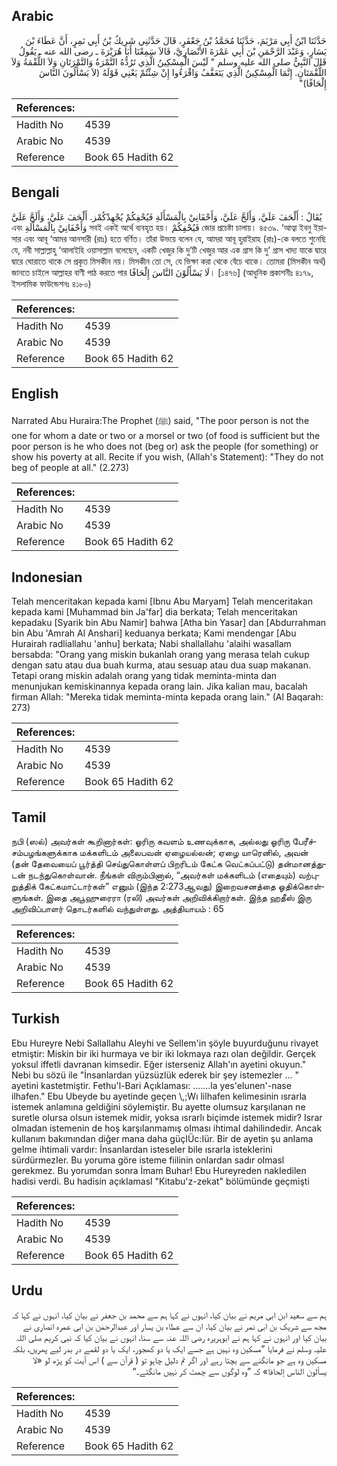 ## Arabic


<div dir="rtl" lang="ar" style={{fontSize:'larger',backgroundColor:'#f8f9fa',padding:20}}>
حَدَّثَنَا ابْنُ أَبِي مَرْيَمَ، حَدَّثَنَا مُحَمَّدُ بْنُ جَعْفَرٍ، قَالَ حَدَّثَنِي شَرِيكُ بْنُ أَبِي نَمِرٍ، أَنَّ عَطَاءَ بْنَ يَسَارٍ، وَعَبْدَ الرَّحْمَنِ بْنَ أَبِي عَمْرَةَ الأَنْصَارِيَّ، قَالاَ سَمِعْنَا أَبَا هُرَيْرَةَ ـ رضى الله عنه ـ يَقُولُ قَالَ النَّبِيُّ صلى الله عليه وسلم ‏"‏ لَيْسَ الْمِسْكِينُ الَّذِي تَرُدُّهُ التَّمْرَةُ وَالتَّمْرَتَانِ وَلاَ اللُّقْمَةُ وَلاَ اللُّقْمَتَانِ‏.‏ إِنَّمَا الْمِسْكِينُ الَّذِي يَتَعَفَّفُ وَاقْرَءُوا إِنْ شِئْتُمْ يَعْنِي قَوْلَهُ ‏(‏لاَ يَسْأَلُونَ النَّاسَ إِلْحَافًا‏)‏‏"‏
</div>
<div style={{backgroundColor:'#f8f9fa',padding:20, marginBottom: 10}}><table> <thead> <tr> <th>References:</th> <th></th> </tr> </thead> <tbody><tr><td>Hadith No</td><td>4539</td></tr><tr><td>Arabic No</td><td>4539</td></tr><tr><td>Reference</td><td>Book 65 Hadith 62</td></tr></tbody></table></div>

## Bengali


<div dir="ltr" lang="bn" style={{fontSize:'larger',backgroundColor:'#f8f9fa',padding:20}}>
يُقَالُ : أَلْحَفَ عَلَيَّ، وَأَلَحَّ عَلَيَّ، وَأَحْفَانِيْ بِالْمَسْأَلَةِ فَيُحْفِكُمْ يُجْهِدْكُمْز. أَلْحَفَ عَلَيَّ، وَأَلَحَّ عَلَيَّ এবং وَأَحْفَانِيْ بِالْمَسْأَلَةِ সবই একই অর্থে ব্যবহৃত হয়। فَيُحْفِكُمْ জোর প্রচেষ্টা চালায়। ৪৫৩৯. ‘আত্বা ইবনু ইয়াসার এবং আবূ ‘আমর আনসারী (রাঃ) হতে বর্ণিত। তাঁরা উভয়ে বলেন যে, আমরা আবূ হুরাইরাহ (রাঃ)-কে বলতে শুনেছি যে, নবী সাল্লাল্লাহু ‘আলাইহি ওয়াসাল্লাম বলেছেন, একটি খেজুর কি দু’টি খেজুর আর এক গ্রাস কি দু’ গ্রাস খাদ্য যাকে দ্বারে দ্বারে ঘোরাতে থাকে সে প্রকৃত মিসকীন নয়। মিসকীন তো সে, যে ভিক্ষা করা থেকে বেঁচে থাকে। তোমরা (মিসকীন অর্থ) জানতে চাইলে আল্লাহর বাণী পাঠ করতে পার لَا يَسْأَلُوْنَ النَّاسَ إِلْحَافًا। [১৪৭৬] (আধুনিক প্রকাশনীঃ ৪১৭৯, ইসলামিক ফাউন্ডেশনঃ ৪১৮০)
</div>
<div style={{backgroundColor:'#f8f9fa',padding:20, marginBottom: 10}}><table> <thead> <tr> <th>References:</th> <th></th> </tr> </thead> <tbody><tr><td>Hadith No</td><td>4539</td></tr><tr><td>Arabic No</td><td>4539</td></tr><tr><td>Reference</td><td>Book 65 Hadith 62</td></tr></tbody></table></div>

## English


<div dir="ltr" lang="en" style={{fontSize:'larger',backgroundColor:'#f8f9fa',padding:20}}>
Narrated Abu Huraira:The Prophet (ﷺ) said, "The poor person is not the one for whom a date or two or a morsel or two (of food is sufficient but the poor person is he who does not (beg or) ask the people (for something) or show his poverty at all. Recite if you wish, (Allah's Statement): "They do not beg of people at all." (2.273)
</div>
<div style={{backgroundColor:'#f8f9fa',padding:20, marginBottom: 10}}><table> <thead> <tr> <th>References:</th> <th></th> </tr> </thead> <tbody><tr><td>Hadith No</td><td>4539</td></tr><tr><td>Arabic No</td><td>4539</td></tr><tr><td>Reference</td><td>Book 65 Hadith 62</td></tr></tbody></table></div>

## Indonesian


<div dir="ltr" lang="id" style={{fontSize:'larger',backgroundColor:'#f8f9fa',padding:20}}>
Telah menceritakan kepada kami [Ibnu Abu Maryam] Telah menceritakan kepada kami [Muhammad bin Ja'far] dia berkata; Telah menceritakan kepadaku [Syarik bin Abu Namir] bahwa [Atha bin Yasar] dan [Abdurrahman bin Abu 'Amrah Al Anshari] keduanya berkata; Kami mendengar [Abu Hurairah radliallahu 'anhu] berkata; Nabi shallallahu 'alaihi wasallam bersabda: "Orang yang miskin bukanlah orang yang merasa telah cukup dengan satu atau dua buah kurma, atau sesuap atau dua suap makanan. Tetapi orang miskin adalah orang yang tidak meminta-minta dan menunjukan kemiskinannya kepada orang lain. Jika kalian mau, bacalah firman Allah: "Mereka tidak meminta-minta kepada orang lain." (Al Baqarah: 273)
</div>
<div style={{backgroundColor:'#f8f9fa',padding:20, marginBottom: 10}}><table> <thead> <tr> <th>References:</th> <th></th> </tr> </thead> <tbody><tr><td>Hadith No</td><td>4539</td></tr><tr><td>Arabic No</td><td>4539</td></tr><tr><td>Reference</td><td>Book 65 Hadith 62</td></tr></tbody></table></div>

## Tamil


<div dir="ltr" lang="ta" style={{fontSize:'larger',backgroundColor:'#f8f9fa',padding:20}}>
நபி (ஸல்) அவர்கள் கூறினார்கள்: ஓரிரு கவளம் உணவுக்காக, அல்லது ஓரிரு பேரீச்சம்பழங்களுக்காக மக்களிடம் அலைபவன் ஏழையல்லன்; ஏழை யாரெனில், அவன் (தன் தேவையைப் பூர்த்தி செய்துகொள்ளப் பிறரிடம் கேட்க வெட்கப்பட்டு) தன்மானத்துடன் நடந்துகொள்வான். நீங்கள் விரும்பினால், “அவர்கள் மக்களிடம் (எதையும்) வற்புறுத்திக் கேட்கமாட்டார்கள்” எனும் (இந்த 2:273ஆவது) இறைவசனத்தை ஓதிக்கொள்ளுங்கள். இதை அபூஹுரைரா (ரலி) அவர்கள் அறிவிக்கிறார்கள். இந்த ஹதீஸ் இரு அறிவிப்பாளர் தொடர்களில் வந்துள்ளது. அத்தியாயம் : 65
</div>
<div style={{backgroundColor:'#f8f9fa',padding:20, marginBottom: 10}}><table> <thead> <tr> <th>References:</th> <th></th> </tr> </thead> <tbody><tr><td>Hadith No</td><td>4539</td></tr><tr><td>Arabic No</td><td>4539</td></tr><tr><td>Reference</td><td>Book 65 Hadith 62</td></tr></tbody></table></div>

## Turkish


<div dir="ltr" lang="tr" style={{fontSize:'larger',backgroundColor:'#f8f9fa',padding:20}}>
Ebu Hureyre Nebi Sallallahu Aleyhi ve Sellem'in şöyle buyurduğunu rivayet etmiştir: Miskin bir iki hurmaya ve bir iki lokmaya razı olan değildir. Gerçek yoksul iffetli davranan kimsedir. Eğer isterseniz Allah'ın ayetini okuyun." Nebi bu sözü ile "İnsanlardan yüzsüzlük ederek bir şey istemezler ... " ayetini kastetmiştir. Fethu'l-Bari Açıklaması: .......la yes'eIunen'-nase ilhafen." Ebu Ubeyde bu ayetinde geçen \,;Wı lilhafen kelimesinin ısrarla istemek anlamına geldiğini söylemiştir. Bu ayette oIumsuz karşıIanan ne suretle oIursa oIsun istemek midir, yoksa ısrarlı biçimde istemek midir? Israr oImadan istemenin de hoş karşıIanmamış oIması ihtimaI dahilindedir. Ancak kullanım bakımından diğer mana daha güçIÜc:Iür. Bir de ayetin şu anIama geIme ihtimali vardır: İnsanIardan isteseIer bile ısrarla istekIerini sürdürmezIer. Bu yoruma göre isteme fiilinin onIardan sadır oImasl gerekmez. Bu yorumdan sonra İmam Buhar! Ebu Hureyreden nakIedilen hadisi verdi. Bu hadisin açıkIamasl "Kitabu'z-zekat" bölümünde geçmişti
</div>
<div style={{backgroundColor:'#f8f9fa',padding:20, marginBottom: 10}}><table> <thead> <tr> <th>References:</th> <th></th> </tr> </thead> <tbody><tr><td>Hadith No</td><td>4539</td></tr><tr><td>Arabic No</td><td>4539</td></tr><tr><td>Reference</td><td>Book 65 Hadith 62</td></tr></tbody></table></div>

## Urdu


<div dir="rtl" lang="ur" style={{fontSize:'larger',backgroundColor:'#f8f9fa',padding:20}}>
ہم سے سعید ابن ابی مریم نے بیان کیا، انہوں نے کہا ہم سے محمد بن جعفر نے بیان کیا، انہوں نے کہا کہ مجھ سے شریک بن ابی نمر نے بیان کیا، ان سے عطاء بن یسار اور عبدالرحمٰن بن ابی عمرہ انصاری نے بیان کیا اور انہوں نے کہا ہم نے ابوہریرہ رضی اللہ عنہ سے سنا، انہوں نے بیان کیا کہ نبی کریم صلی اللہ علیہ وسلم نے فرمایا ”مسکین وہ نہیں ہے جسے ایک یا دو کھجور، ایک یا دو لقمے در بدر لیے پھریں، بلکہ مسکین وہ ہے جو مانگنے سے بچتا رہے اور اگر تم دلیل چاہو تو ( قرآن سے ) اس آیت کو پڑھ لو «لا يسألون الناس إلحافا‏» کہ ”وہ لوگوں سے چمٹ کر نہیں مانگتے۔“
</div>
<div style={{backgroundColor:'#f8f9fa',padding:20, marginBottom: 10}}><table> <thead> <tr> <th>References:</th> <th></th> </tr> </thead> <tbody><tr><td>Hadith No</td><td>4539</td></tr><tr><td>Arabic No</td><td>4539</td></tr><tr><td>Reference</td><td>Book 65 Hadith 62</td></tr></tbody></table></div>